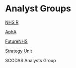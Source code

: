 # Analyst Groups {.unnumbered}

[NHS R](https://nhsrcommunity.com/)

[AphA](https://www.aphanalysts.org/)

[FutureNHS](https://future.nhs.uk/)

[Strategy Unit](https://www.strategyunitwm.nhs.uk/)

SCODAS Analysts Group